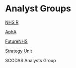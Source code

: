 # Analyst Groups {.unnumbered}

[NHS R](https://nhsrcommunity.com/)

[AphA](https://www.aphanalysts.org/)

[FutureNHS](https://future.nhs.uk/)

[Strategy Unit](https://www.strategyunitwm.nhs.uk/)

SCODAS Analysts Group